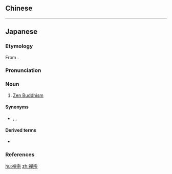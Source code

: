 {{also|禪宗}}
==Chinese==
{{zh-see|禪宗}}

----

==Japanese==
{{wikipedia|lang=ja}}
{{ja-kanjitab|ぜん|しゅう|yomi=o}}

===Etymology===
From {{der|sort=せんしゅう'|ja|ltc|禪宗|tr=d͡ʑiᴇn  t͡suoŋ}}.

===Pronunciation===
{{ja-pron|yomi=o|ぜんしゅう|acc=0|acc_ref=DJR,NHK}}

===Noun===
{{ja-noun|kyu=禪宗|ぜんしゅう}}

# {{lb|sort=せんしゅう'|ja|Buddhism}} [[Zen Buddhism]]

====Synonyms====
* {{ja-r|禅|ぜん}}, {{ja-r|仏心宗|ぶっしんしゅう}}, {{ja-r|禅門|ぜんもん}}

====Derived terms====
* {{ja-r|禅宗様|ぜんしゅうよう}}

===References===
<references/>

[[hu:禅宗]]
[[zh:禅宗]]